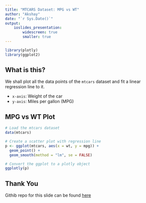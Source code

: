 ```yaml
---
title: "MTCARS Dataset: MPG vs WT"
author: "Akshay"
date: "`r Sys.Date()`"
output: 
    ioslides_presentation:
        widescreen: true
        smaller: true
---
```


```r
library(plotly)
library(ggplot2)
```

## What is this?
We shall plot all the data points of the `mtcars` dataset and fit a linear regression line to it.

- `x-axis`: Weight of the car
- `y-axis`: Miles per gallon (MPG)


## MPG vs WT Plot

```r
# Load the mtcars dataset
data(mtcars)

# Create a scatter plot with regression line
p <- ggplot(mtcars, aes(x = wt, y = mpg)) +
  geom_point() +
  geom_smooth(method = "lm", se = FALSE)

# Convert the ggplot to a plotly object
ggplotly(p)
```


## Thank You

Githib repo for this slide can be found [here](add link here)